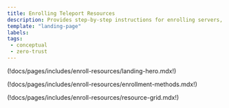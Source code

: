 ```yaml
---
title: Enrolling Teleport Resources
description: Provides step-by-step instructions for enrolling servers, databases, and other infrastructure resources with your Teleport cluster.
template: "landing-page"
labels:
tags:
 - conceptual
 - zero-trust
---
```


(!docs/pages/includes/enroll-resources/landing-hero.mdx!)

(!docs/pages/includes/enroll-resources/enrollment-methods.mdx!)

(!docs/pages/includes/enroll-resources/resource-grid.mdx!)
